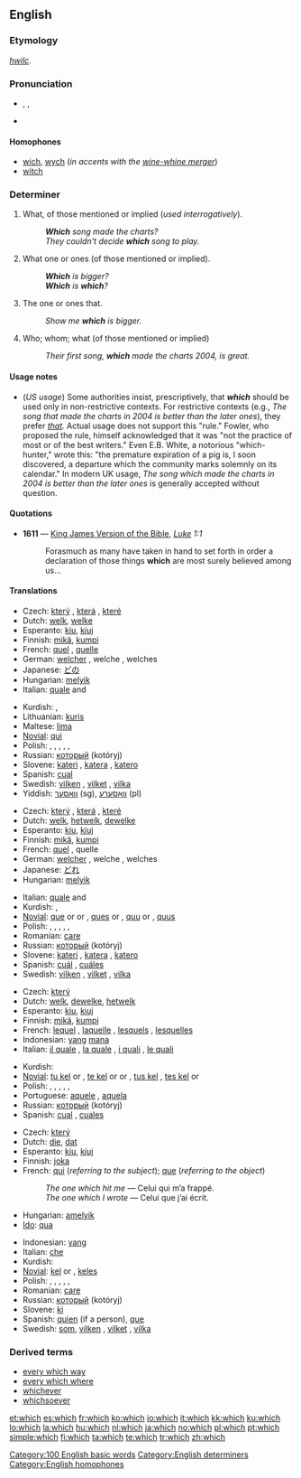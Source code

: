 {{wikipedia}}
==English==

{{rank|by|on|her|24|which|have|or|from}}

===Etymology===
{{OE.}} ''[[hwilc]]''.

===Pronunciation===
* {{enPR|wĭch}}, {{IPA|/wʰɪt​͡ʃ/}}, {{SAMPA|/wItS/}}
* {{audio|en-us-which.ogg|Audio (US)}}
*: {{rhymes|ɪtʃ}}

====Homophones====
* [[wich]], [[wych]] (''in accents with the [[wine-whine merger]]'')
* [[witch]]

===Determiner===
{{en-det}}

# What, of those mentioned or implied (''used interrogatively'').
#: '''''Which''' song made the charts?''
#: ''They couldn't decide '''which''' song to play.''
# {{context|interrogative}} What one or ones (of those mentioned or implied).
#: '''''Which''' is bigger?''
#: '''''Which''' is '''which'''?''
# {{context|relative}} The one or ones that.
#: ''Show me '''which''' is bigger.''
# {{context|relative}} Who; whom; what (of those mentioned or implied)
#: ''Their first song, '''which''' made the charts 2004, is great.''

====Usage notes====
* (''US usage'') Some authorities insist, prescriptively, that '''''which''''' should be used only in non-restrictive contexts. For restrictive contexts (e.g., ''The song that made the charts in 2004 is better than the later ones''), they prefer ''[[that]].''  Actual usage does not support this "rule." Fowler, who proposed the rule, himself acknowledged that it was "not the practice of most or of the best writers." Even E.B. White, a notorious "which-hunter," wrote this: "the premature expiration of a pig is, I soon discovered, a departure which the community marks solemnly on its calendar." In modern UK usage, ''The song which made the charts in 2004 is better than the later ones'' is generally accepted without question.

====Quotations====
* '''1611''' — [[w:King James Version of the Bible|King James Version of the Bible]], ''[[s:Bible (King James)/Luke|Luke]] 1:1''
*: Forasmuch as many have taken in hand to set forth in order a declaration of those things '''which''' are most surely believed among us...
====Translations====
{{trans-top|what, of those mentioned or implied}}
* Czech: [[který]] {{m}}, [[která]] {{f}}, [[které]] {{n}}
* Dutch: [[welk]], [[welke]]
* Esperanto: [[kiu]], [[kiuj]]
* Finnish: [[mikä]], [[kumpi]]
* French: [[quel]] {{m}}, [[quelle]] {{f}}
* German: [[welcher]] {{m}}, welche {{f}}, welches {{n}}
* Japanese: [[どの]]
* Hungarian: [[melyik]]
* Italian: [[quale]] {{m}} and {{f}}
{{trans-mid}}
* Kurdish: {{KUchar|[[کام]]}}, {{KUchar|[[کامه‌]]}}
* Lithuanian: [[kuris]]
* Maltese: [[lima]]
* [[Novial]]: [[qui]]
* Polish: {{t|pl|który|m}}, {{t|pl|która|f}}, {{t|pl|które|n}}, {{t|pl|którzy|m|p}}, {{t|pl|które|f|p}}, {{t|pl|które|n|p}}
* Russian: [[который]] (kotóryj) {{m}}
* Slovene: [[kateri]] {{m}}, [[katera]] {{f}}, [[katero]] {{n}}
* Spanish: [[cual]]
* Swedish: [[vilken]] {{c}}, [[vilket]] {{n}}, [[vilka]] {{p}}
* Yiddish: [[וואָסער]] (sg), [[וואָסערע]] (pl)
{{trans-bottom}}

{{trans-top|(interrogative) what one or ones}}
* Czech: [[který]] {{m}}, [[která]] {{f}}, [[které]] {{n}}
* Dutch: [[welk]], [[hetwelk]], [[dewelke]]
* Esperanto: [[kiu]], [[kiuj]]
* Finnish: [[mikä]], [[kumpi]]
* French: [[quel]] {{m}}, quelle {{f}}
* German: [[welcher]] {{m}}, welche {{f}}, welches {{n}}
* Japanese: [[どれ]]
* Hungarian: [[melyik]]
{{trans-mid}}
* Italian: [[quale]] {{m}} and {{f}}
* Kurdish: {{KUchar|[[کام]]}}, {{KUchar|[[کامه‌]]}}
* [[Novial]]: [[que]] {{m|f}} or {{n|s}} or {{p}}, [[ques]] {{m|f}} or {{n|p}}, [[quu]] {{n|s}} or {{p}}, [[quus]] {{n|p}}
* Polish: {{t|pl|który|m}}, {{t|pl|która|f}}, {{t|pl|które|n}}, {{t|pl|którzy|m|p}}, {{t|pl|które|f|p}}, {{t|pl|które|n|p}}
* Romanian: [[care#Romanian|care]]
* Russian: [[который]] (kotóryj) {{m}}
* Slovene: [[kateri]] {{m}}, [[katera]] {{f}}, [[katero]] {{n}}
* Spanish: [[cuál]] {{s}}, [[cuáles]] {{p}}
* Swedish: [[vilken]] {{c}}, [[vilket]] {{n}}, [[vilka]] {{p}}
{{trans-bottom}}

{{trans-top|(relative) the one(s) that}}
* Czech: [[který]]
* Dutch: [[welk]], [[dewelke]], [[hetwelk]]
* Esperanto: [[kiu]], [[kiuj]]
* Finnish: [[mikä]], [[kumpi]]
* French: [[lequel]] {{m}}, [[laquelle]] {{f}}, [[lesquels]] {{p}}, [[lesquelles]] {{f|p}}
* Indonesian: [[yang]] [[mana]]
* Italian: [[il quale]] {{m}}, [[la quale]] {{f}}, [[i quali]] {{p}}, [[le quali]] {{f|p}}
{{trans-mid}}
* Kurdish: {{KUchar|[[که‌وا]]}}
* [[Novial]]: [[tu kel]] {{n|s}} or {{p}}, [[te kel]] {{m|f}} or {{n|s}} or {{p}}, [[tus kel]] {{n|p}}, [[tes kel]] {{m|f}} or {{n|p}}
* Polish: {{t|pl|który|m}}, {{t|pl|która|f}}, {{t|pl|które|n}}, {{t|pl|którzy|m|p}}, {{t|pl|które|f|p}}, {{t|pl|które|n|p}}
* Portuguese: [[aquele]] {{m}}, [[aquela]] {{f}}
* Russian: [[который]] (kotóryj) {{m}}
* Spanish: [[cual]] {{s}}, [[cuales]] {{p}}
{{trans-bottom}}

{{trans-top|(relative) who, whom, what}}
* Czech: [[který]]
* Dutch: [[die]], [[dat]]
* Esperanto: [[kiu]], [[kiuj]]
* Finnish: [[joka]]
* French: [[qui]] (''referring to the subject''); [[que]] (''referring to the object'')
*: ''The one which hit me'' — Celui qui m’a frappé.
*: ''The one which I wrote'' — Celui que j’ai écrit.
* Hungarian: [[amelyik]]
* [[Ido]]: [[qua]]
{{trans-mid}}
* Indonesian: [[yang]]
* Italian: [[che]]
* Kurdish: {{KUchar|[[که‌وا]]}}
* [[Novial]]: [[kel]] {{s}} or {{p}}, [[keles]] {{p}}
* Polish: {{t|pl|który|m}}, {{t|pl|która|f}}, {{t|pl|które|n}}, {{t|pl|którzy|m|p}}, {{t|pl|które|f|p}}, {{t|pl|które|n|p}}
* Romanian: [[care]]
* Russian: [[который]] (kotóryj)
* Slovene: [[ki]]
* Spanish: [[quien]] (if a person), [[que]]
* Swedish: [[som]], [[vilken]] {{c}}, [[vilket]] {{n}}, [[vilka]] {{p}}
{{trans-bottom}}

===Derived terms===
* [[every which way]]
* [[every which where]]
* [[whichever]]
* [[whichsoever]]

[[Category:100 English basic words]]
[[Category:English determiners]]
[[Category:English homophones]]

[[et:which]]
[[es:which]]
[[fr:which]]
[[ko:which]]
[[io:which]]
[[it:which]]
[[kk:which]]
[[ku:which]]
[[lo:which]]
[[la:which]]
[[hu:which]]
[[nl:which]]
[[ja:which]]
[[no:which]]
[[pl:which]]
[[pt:which]]
[[simple:which]]
[[fi:which]]
[[ta:which]]
[[te:which]]
[[tr:which]]
[[zh:which]]
